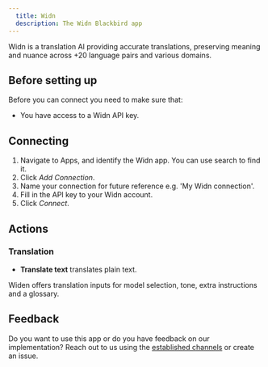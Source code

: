 ```yaml
---
  title: Widn
  description: The Widn Blackbird app
---
```


<LinkCard title="View on Github" target="_blank" href="https://github.com/bb-io/Widn" icon="github" />

Widn is a translation AI providing accurate translations, preserving meaning and nuance across +20 language pairs and various domains.

## Before setting up

Before you can connect you need to make sure that:

- You have access to a Widn API key.

## Connecting

1. Navigate to Apps, and identify the Widn app. You can use search to find it.
2. Click _Add Connection_.
3. Name your connection for future reference e.g. 'My Widn connection'.
4. Fill in the API key to your Widn account.
5. Click _Connect_.

## Actions

### Translation 

- **Translate text** translates plain text.

Widen offers translation inputs for model selection, tone, extra instructions and a glossary.

## Feedback

Do you want to use this app or do you have feedback on our implementation? Reach out to us using the [established channels](https://www.blackbird.io/) or create an issue.

